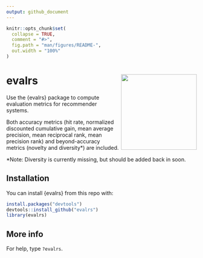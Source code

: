 ```yaml
---
output: github_document
---
```


<!-- README.md is generated from README.Rmd. Please edit that file -->

```r
knitr::opts_chunk$set(
  collapse = TRUE,
  comment = "#>",
  fig.path = "man/figures/README-",
  out.width = "100%"
)
```



# evalrs <img src='man/figures/evalrs.png' align="right" height="200" />


Use the {evalrs} package to compute evaluation metrics for recommender systems. 

Both accuracy metrics (hit rate, normalized discounted cumulative gain, mean average precision, mean reciprocal rank, mean precision rank) and beyond-accuracy metrics (novelty and diversity*) are included.

*Note: Diversity is currently missing, but should be added back in soon.

## Installation

You can install {evalrs} from this repo with:

```r
install.packages("devtools")
devtools::install_github("evalrs")
library(evalrs)
```


## More info

For help, type `?evalrs`.

